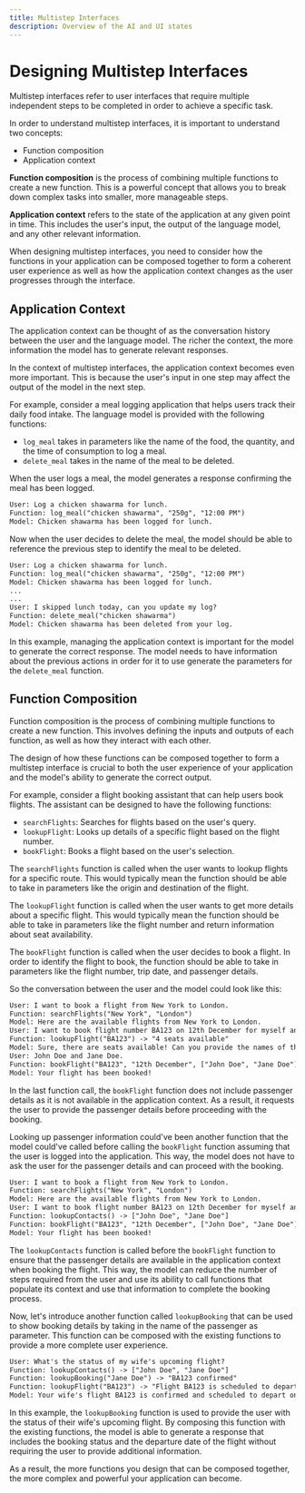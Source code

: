 ```yaml
---
title: Multistep Interfaces
description: Overview of the AI and UI states
---
```


# Designing Multistep Interfaces

Multistep interfaces refer to user interfaces that require multiple independent steps to be completed in order to achieve a specific task.

In order to understand multistep interfaces, it is important to understand two concepts:

- Function composition
- Application context

**Function composition** is the process of combining multiple functions to create a new function. This is a powerful concept that allows you to break down complex tasks into smaller, more manageable steps.

**Application context** refers to the state of the application at any given point in time. This includes the user's input, the output of the language model, and any other relevant information.

When designing multistep interfaces, you need to consider how the functions in your application can be composed together to form a coherent user experience as well as how the application context changes as the user progresses through the interface.

## Application Context

The application context can be thought of as the conversation history between the user and the language model. The richer the context, the more information the model has to generate relevant responses.

In the context of multistep interfaces, the application context becomes even more important. This is because the user's input in one step may affect the output of the model in the next step.

For example, consider a meal logging application that helps users track their daily food intake. The language model is provided with the following functions:

- `log_meal` takes in parameters like the name of the food, the quantity, and the time of consumption to log a meal.
- `delete_meal` takes in the name of the meal to be deleted.

When the user logs a meal, the model generates a response confirming the meal has been logged.

```txt highlight="2"
User: Log a chicken shawarma for lunch.
Function: log_meal("chicken shawarma", "250g", "12:00 PM")
Model: Chicken shawarma has been logged for lunch.
```

Now when the user decides to delete the meal, the model should be able to reference the previous step to identify the meal to be deleted.

```txt highlight="7"
User: Log a chicken shawarma for lunch.
Function: log_meal("chicken shawarma", "250g", "12:00 PM")
Model: Chicken shawarma has been logged for lunch.
...
...
User: I skipped lunch today, can you update my log?
Function: delete_meal("chicken shawarma")
Model: Chicken shawarma has been deleted from your log.
```

In this example, managing the application context is important for the model to generate the correct response. The model needs to have information about the previous actions in order for it to use generate the parameters for the `delete_meal` function.

## Function Composition

Function composition is the process of combining multiple functions to create a new function. This involves defining the inputs and outputs of each function, as well as how they interact with each other.

The design of how these functions can be composed together to form a multistep interface is crucial to both the user experience of your application and the model's ability to generate the correct output.

For example, consider a flight booking assistant that can help users book flights. The assistant can be designed to have the following functions:

- `searchFlights`: Searches for flights based on the user's query.
- `lookupFlight`: Looks up details of a specific flight based on the flight number.
- `bookFlight`: Books a flight based on the user's selection.

The `searchFlights` function is called when the user wants to lookup flights for a specific route. This would typically mean the function should be able to take in parameters like the origin and destination of the flight.

The `lookupFlight` function is called when the user wants to get more details about a specific flight. This would typically mean the function should be able to take in parameters like the flight number and return information about seat availability.

The `bookFlight` function is called when the user decides to book a flight. In order to identify the flight to book, the function should be able to take in parameters like the flight number, trip date, and passenger details.

So the conversation between the user and the model could look like this:

```txt highlight="8"
User: I want to book a flight from New York to London.
Function: searchFlights("New York", "London")
Model: Here are the available flights from New York to London.
User: I want to book flight number BA123 on 12th December for myself and my wife.
Function: lookupFlight("BA123") -> "4 seats available"
Model: Sure, there are seats available! Can you provide the names of the passengers?
User: John Doe and Jane Doe.
Function: bookFlight("BA123", "12th December", ["John Doe", "Jane Doe"])
Model: Your flight has been booked!
```

In the last function call, the `bookFlight` function does not include passenger details as it is not available in the application context. As a result, it requests the user to provide the passenger details before proceeding with the booking.

Looking up passenger information could've been another function that the model could've called before calling the `bookFlight` function assuming that the user is logged into the application. This way, the model does not have to ask the user for the passenger details and can proceed with the booking.

```txt highlight="5,6"
User: I want to book a flight from New York to London.
Function: searchFlights("New York", "London")
Model: Here are the available flights from New York to London.
User: I want to book flight number BA123 on 12th December for myself an my wife.
Function: lookupContacts() -> ["John Doe", "Jane Doe"]
Function: bookFlight("BA123", "12th December", ["John Doe", "Jane Doe"])
Model: Your flight has been booked!
```

The `lookupContacts` function is called before the `bookFlight` function to ensure that the passenger details are available in the application context when booking the flight. This way, the model can reduce the number of steps required from the user and use its ability to call functions that populate its context and use that information to complete the booking process.

Now, let's introduce another function called `lookupBooking` that can be used to show booking details by taking in the name of the passenger as parameter. This function can be composed with the existing functions to provide a more complete user experience.

```txt highlight="2-4"
User: What's the status of my wife's upcoming flight?
Function: lookupContacts() -> ["John Doe", "Jane Doe"]
Function: lookupBooking("Jane Doe") -> "BA123 confirmed"
Function: lookupFlight("BA123") -> "Flight BA123 is scheduled to depart on 12th December."
Model: Your wife's flight BA123 is confirmed and scheduled to depart on 12th December.
```

In this example, the `lookupBooking` function is used to provide the user with the status of their wife's upcoming flight. By composing this function with the existing functions, the model is able to generate a response that includes the booking status and the departure date of the flight without requiring the user to provide additional information.

As a result, the more functions you design that can be composed together, the more complex and powerful your application can become.
